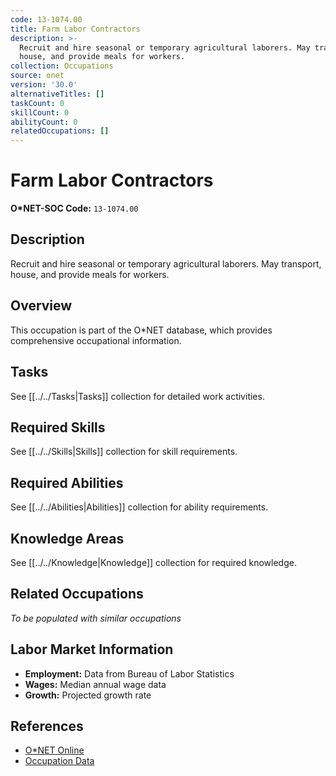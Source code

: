 ```yaml
---
code: 13-1074.00
title: Farm Labor Contractors
description: >-
  Recruit and hire seasonal or temporary agricultural laborers. May transport,
  house, and provide meals for workers.
collection: Occupations
source: onet
version: '30.0'
alternativeTitles: []
taskCount: 0
skillCount: 0
abilityCount: 0
relatedOccupations: []
---
```

# Farm Labor Contractors

**O*NET-SOC Code:** `13-1074.00`

## Description

Recruit and hire seasonal or temporary agricultural laborers. May transport, house, and provide meals for workers.

## Overview

This occupation is part of the O*NET database, which provides comprehensive occupational information.

## Tasks

See [[../../Tasks|Tasks]] collection for detailed work activities.

## Required Skills

See [[../../Skills|Skills]] collection for skill requirements.

## Required Abilities

See [[../../Abilities|Abilities]] collection for ability requirements.

## Knowledge Areas

See [[../../Knowledge|Knowledge]] collection for required knowledge.

## Related Occupations

*To be populated with similar occupations*

## Labor Market Information

- **Employment:** Data from Bureau of Labor Statistics
- **Wages:** Median annual wage data
- **Growth:** Projected growth rate

## References

- [O*NET Online](https://www.onetonline.org/link/summary/13-1074.00)
- [Occupation Data](https://www.onetcenter.org/)
